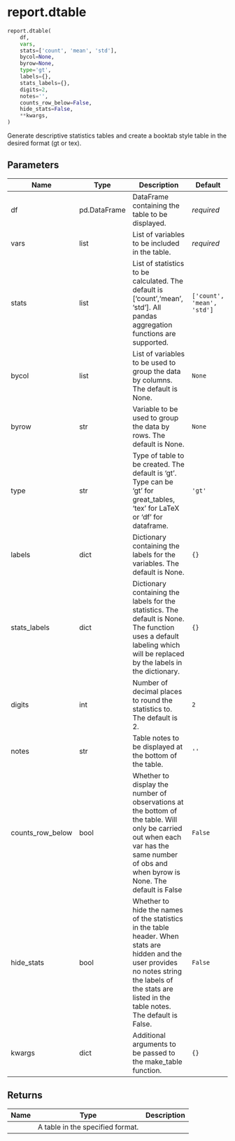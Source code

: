 # report.dtable { #pyfixest.report.dtable }

```python
report.dtable(
    df,
    vars,
    stats=['count', 'mean', 'std'],
    bycol=None,
    byrow=None,
    type='gt',
    labels={},
    stats_labels={},
    digits=2,
    notes='',
    counts_row_below=False,
    hide_stats=False,
    **kwargs,
)
```

Generate descriptive statistics tables and create a booktab style table in
the desired format (gt or tex).

## Parameters {.doc-section .doc-section-parameters}

| Name             | Type         | Description                                                                                                                                                                                               | Default                    |
|------------------|--------------|-----------------------------------------------------------------------------------------------------------------------------------------------------------------------------------------------------------|----------------------------|
| df               | pd.DataFrame | DataFrame containing the table to be displayed.                                                                                                                                                           | _required_                 |
| vars             | list         | List of variables to be included in the table.                                                                                                                                                            | _required_                 |
| stats            | list         | List of statistics to be calculated. The default is ['count','mean', 'std']. All pandas aggregation functions are supported.                                                                              | `['count', 'mean', 'std']` |
| bycol            | list         | List of variables to be used to group the data by columns. The default is None.                                                                                                                           | `None`                     |
| byrow            | str          | Variable to be used to group the data by rows. The default is None.                                                                                                                                       | `None`                     |
| type             | str          | Type of table to be created. The default is 'gt'. Type can be 'gt' for great_tables, 'tex' for LaTeX or 'df' for dataframe.                                                                               | `'gt'`                     |
| labels           | dict         | Dictionary containing the labels for the variables. The default is None.                                                                                                                                  | `{}`                       |
| stats_labels     | dict         | Dictionary containing the labels for the statistics. The default is None. The function uses a default labeling which will be replaced by the labels in the dictionary.                                    | `{}`                       |
| digits           | int          | Number of decimal places to round the statistics to. The default is 2.                                                                                                                                    | `2`                        |
| notes            | str          | Table notes to be displayed at the bottom of the table.                                                                                                                                                   | `''`                       |
| counts_row_below | bool         | Whether to display the number of observations at the bottom of the table. Will only be carried out when each var has the same number of obs and when byrow is None. The default is False                  | `False`                    |
| hide_stats       | bool         | Whether to hide the names of the statistics in the table header. When stats are hidden and the user provides no notes string the labels of the stats are listed in the table notes. The default is False. | `False`                    |
| kwargs           | dict         | Additional arguments to be passed to the make_table function.                                                                                                                                             | `{}`                       |

## Returns {.doc-section .doc-section-returns}

| Name   | Type                             | Description   |
|--------|----------------------------------|---------------|
|        | A table in the specified format. |               |